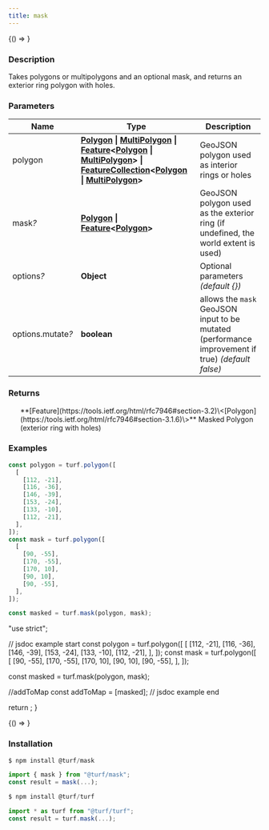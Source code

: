 ```yaml
---
title: mask
---
```



<!-- Expose turf as global var for experimenting in the browser console -->

<BrowserOnly>{() => <WindowTurfGlobal turf={turf} />}</BrowserOnly>

### Description

Takes polygons or multipolygons and an optional mask, and returns an exterior
ring polygon with holes.

### Parameters

| Name                   | Type                                                                                                                                                                                                                                                                                                                                                                                                                                                                                                                                                  | Description                                                                                       |
| ---------------------- | ----------------------------------------------------------------------------------------------------------------------------------------------------------------------------------------------------------------------------------------------------------------------------------------------------------------------------------------------------------------------------------------------------------------------------------------------------------------------------------------------------------------------------------------------------- | ------------------------------------------------------------------------------------------------- |
| polygon                | **[Polygon](https://tools.ietf.org/html/rfc7946#section-3.1.6) \| [MultiPolygon](https://tools.ietf.org/html/rfc7946#section-3.1.7) \| [Feature](https://tools.ietf.org/html/rfc7946#section-3.2)\<[Polygon](https://tools.ietf.org/html/rfc7946#section-3.1.6) \| [MultiPolygon](https://tools.ietf.org/html/rfc7946#section-3.1.7)\> \| [FeatureCollection](https://tools.ietf.org/html/rfc7946#section-3.3)\<[Polygon](https://tools.ietf.org/html/rfc7946#section-3.1.6) \| [MultiPolygon](https://tools.ietf.org/html/rfc7946#section-3.1.7)\>** | GeoJSON polygon used as interior rings or holes                                                   |
| mask<i>?</i>           | **[Polygon](https://tools.ietf.org/html/rfc7946#section-3.1.6) \| [Feature](https://tools.ietf.org/html/rfc7946#section-3.2)\<[Polygon](https://tools.ietf.org/html/rfc7946#section-3.1.6)\>**                                                                                                                                                                                                                                                                                                                                                        | GeoJSON polygon used as the exterior ring (if undefined, the world extent is used)                |
| options<i>?</i>        | **Object**                                                                                                                                                                                                                                                                                                                                                                                                                                                                                                                                            | Optional parameters _(default \{\})_                                                              |
| options.mutate<i>?</i> | **boolean**                                                                                                                                                                                                                                                                                                                                                                                                                                                                                                                                           | allows the `mask` GeoJSON input to be mutated (performance improvement if true) _(default false)_ |

### Returns

<ul>
  **[Feature](https://tools.ietf.org/html/rfc7946#section-3.2)\<[Polygon](https://tools.ietf.org/html/rfc7946#section-3.1.6)\>** Masked Polygon (exterior ring with holes)

</ul>

### Examples

```javascript
const polygon = turf.polygon([
  [
    [112, -21],
    [116, -36],
    [146, -39],
    [153, -24],
    [133, -10],
    [112, -21],
  ],
]);
const mask = turf.polygon([
  [
    [90, -55],
    [170, -55],
    [170, 10],
    [90, 10],
    [90, -55],
  ],
]);

const masked = turf.mask(polygon, mask);
```

  "use strict";

  // jsdoc example start
  const polygon = turf.polygon([
    [
      [112, -21],
      [116, -36],
      [146, -39],
      [153, -24],
      [133, -10],
      [112, -21],
    ],
  ]);
  const mask = turf.polygon([
    [
      [90, -55],
      [170, -55],
      [170, 10],
      [90, 10],
      [90, -55],
    ],
  ]);

  const masked = turf.mask(polygon, mask);

  //addToMap
  const addToMap = [masked];
  // jsdoc example end

  return <ExampleMap addToMap={addToMap} />;
}

<!-- prettier-ignore -->
<BrowserOnly>{() => <Map0 />}</BrowserOnly>

### Installation

```javascript
$ npm install @turf/mask

import { mask } from "@turf/mask";
const result = mask(...);
```

```javascript
$ npm install @turf/turf

import * as turf from "@turf/turf";
const result = turf.mask(...);
```
